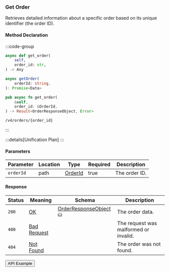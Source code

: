 
### Get Order

Retrieves detailed information about a specific order based on its unique identifier (the order ID).

#### Method Declaration

:::code-group

```python [Python]
async def get_order(
    self,
    order_id: str,
) -> Any
```

```typescript [TypeScript]
async getOrder(
    orderId: string,
): Promise<Data>
```

```rust [Rust]
pub async fn get_order(
    &self,
    order_id: &OrderId,
) -> Result<OrderResponseObject, Error>
```

```url [API]
/v4/orders/{order_id}
```

:::

:::details[Unification Plan]
:::

#### Parameters

| Parameter     | Location | Type                      | Required   | Description   |
| ------------- | -------- | ------------------------- | ---------- | ------------- |
| `orderId`     | path     | [OrderId]                 | true       | The order ID. |

#### Response

| Status | Meaning       | Schema                  | Description                           |
| ------ | ------------- | ----------------------- | ------------------------------------- |
| `200`  | [OK]          | [OrderResponseObject] ⛁ | The order data.                       |
| `400`  | [Bad Request] |                         | The request was malformed or invalid. |
| `404`  | [Not Found]   |                         | The order was not found.              |

<Button href="https://indexer.v4testnet.dydx.exchange/v4/orders/66390c15-ebad-53f8-86ad-99b3dfedbc85">API Example</Button>

[OK]: /types/ok
[OrderId]: /types/order_id
[OrderResponseObject]: /types/order_response_object
[Bad Request]: /types/bad-request
[Not Found]: /types/not-found